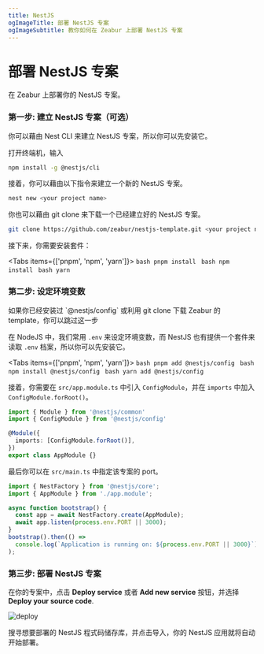 ```yaml
---
title: NestJS
ogImageTitle: 部署 NestJS 专案
ogImageSubtitle: 教你如何在 Zeabur 上部署 NestJS 专案
---
```



# 部署 NestJS 专案

在 Zeabur 上部署你的 NestJS 专案。

### 第一步: 建立 NestJS 专案（可选）

你可以藉由 Nest CLI 来建立 NestJS 专案，所以你可以先安装它。

打开终端机，输入

```bash
npm install -g @nestjs/cli
```

接着，你可以藉由以下指令来建立一个新的 NestJS 专案。

```bash
nest new <your project name>
```

你也可以藉由 git clone 来下载一个已经建立好的 NestJS 专案。

```bash
git clone https://github.com/zeabur/nestjs-template.git <your project name>
```

接下来，你需要安装套件：

<Tabs items={['pnpm', 'npm', 'yarn']}>
  <Tab>
    ```bash
    pnpm install
    ```
  </Tab>
  <Tab>
    ```bash
    npm install
    ```
  </Tab>
  <Tab>
    ```bash
    yarn
    ```
  </Tab>
</Tabs>

### 第二步: 设定环境变数

<Callout type="info" emoji="ℹ️">
  如果你已经安装过 `@nestjs/config` 或利用 git clone 下载 Zeabur 的 template，你可以跳过这一步
</Callout>

在 NodeJS 中，我们常用 `.env` 来设定环境变数，而 NestJS 也有提供一个套件来读取 `.env` 档案，所以你可以先安装它。

<Tabs items={['pnpm', 'npm', 'yarn']}>
  <Tab>
    ```bash
    pnpm add @nestjs/config
    ```
  </Tab>
  <Tab>
    ```bash
    npm install @nestjs/config
    ```
  </Tab>
  <Tab>
    ```bash
    yarn add @nestjs/config
    ```
  </Tab>
</Tabs>

接着，你需要在 `src/app.module.ts` 中引入 `ConfigModule`，并在 `imports` 中加入 `ConfigModule.forRoot()`。

```typescript
import { Module } from '@nestjs/common'
import { ConfigModule } from '@nestjs/config'

@Module({
  imports: [ConfigModule.forRoot()],
})
export class AppModule {}
```

最后你可以在 `src/main.ts` 中指定该专案的 port。

```typescript
import { NestFactory } from '@nestjs/core';
import { AppModule } from './app.module';

async function bootstrap() {
  const app = await NestFactory.create(AppModule);
  await app.listen(process.env.PORT || 3000);
}
bootstrap().then(() =>
  console.log(`Application is running on: ${process.env.PORT || 3000}`),
);
```

### 第三步: 部署 NestJS 专案

在你的专案中，点击 **Deploy service** 或者 **Add new service** 按钮，并选择 **Deploy your source code**.

![deploy](/framework/deploy.png)

搜寻想要部署的 NestJS 程式码储存库，并点击导入，你的 NestJS 应用就将自动开始部署。
